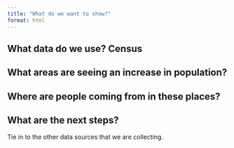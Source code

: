 ```yaml
---
title: "What do we want to show?"
format: html
---
```


## What data do we use? Census

## What areas are seeing an increase in population? 

## Where are people coming from in these places? 

## What are the next steps?

Tie in to the other data sources that we are collecting.
